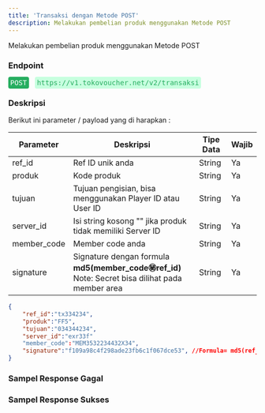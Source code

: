 ```yaml
---
title: 'Transaksi dengan Metode POST'
description: Melakukan pembelian produk menggunakan Metode POST
---
```



Melakukan pembelian produk menggunakan Metode POST

### Endpoint
<div style="font-family:monospace;">
<span style="color:white;background:#27ae60;border-radius: 4px;padding: 4px;">POST</span>
<span style="margin-left:4px;color:#27ae60;background:#c7ffdf;border-radius: 4px;padding: 4px;">https://v1.tokovoucher.net/v2/transaksi</span>

</div>

### Deskripsi
Berikut ini parameter / payload yang di harapkan :


| Parameter   | Deskripsi                                                                                                              | Tipe Data | Wajib |
|-------------|------------------------------------------------------------------------------------------------------------------------|-----------|-------|
| ref_id      | Ref ID unik anda                                                                                                       | String    | Ya    |
| produk      | Kode produk                                                                                                            | String    | Ya    |
| tujuan      | Tujuan pengisian, bisa menggunakan Player ID atau User ID                                                                                                     | String    | Ya    |
| server_id   | Isi string kosong "" jika produk tidak memiliki Server ID                                                              | String    | Ya    |
| member_code | Member code anda                                                                                                       | String    | Ya    |
| signature   | Signature dengan formula **md5(member_code:secret:ref_id)**    Note: Secret bisa dilihat pada member area | String    | Ya    |

```json title=Contoh
{
    "ref_id":"tx334234",
    "produk":"FF5",
    "tujuan":"034344234",
    "server_id":"exr33f"
    "member_code":"MEM3532234432X34",
    "signature":"f109a98c4f298ade23fb6c1f067dce53", //Formula= md5(ref_id:member_code:kode_produk:tujuan:secret)
}
```

### Sampel Response Gagal

### Sampel Response Sukses
